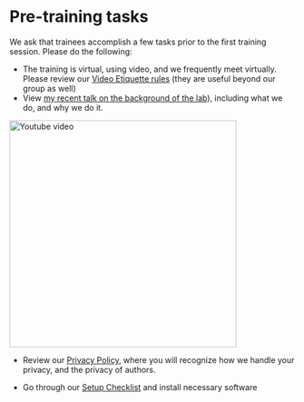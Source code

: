 # Pre-training tasks {#pre-training}

We ask that trainees accomplish a few tasks prior to the first training session. Please do the following:

- The training is virtual, using video, and we frequently meet virtually. Please review our [Video Etiquette rules](https://github.com/labordynamicsinstitute/replicability-training/wiki/Videoconferencing-Rules-and-Etiquette) (they are useful beyond our group as well)
- View [my recent talk on the background of the lab](https://www.youtube.com/watch?v=rLoeNzOApFk)), including what we do, and why we do it. 

<a href="https://www.youtube.com/watch?v=rLoeNzOApFk"><img alt="Youtube video" src="../images/RR_in_Social_Sciences_Statistics_Youtube20200320.png" width="400px"></a>

- Review our [Privacy Policy](#privacy), where you will recognize how we handle your privacy, and the privacy of authors. 

- Go through our [Setup Checklist](#checklist) and install necessary software

